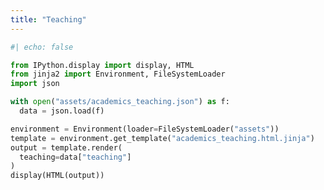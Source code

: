 ```yaml
---
title: "Teaching"
---
```


```python
#| echo: false

from IPython.display import display, HTML
from jinja2 import Environment, FileSystemLoader
import json

with open("assets/academics_teaching.json") as f:
  data = json.load(f)

environment = Environment(loader=FileSystemLoader("assets"))
template = environment.get_template("academics_teaching.html.jinja")
output = template.render(
  teaching=data["teaching"]
)
display(HTML(output))
```
